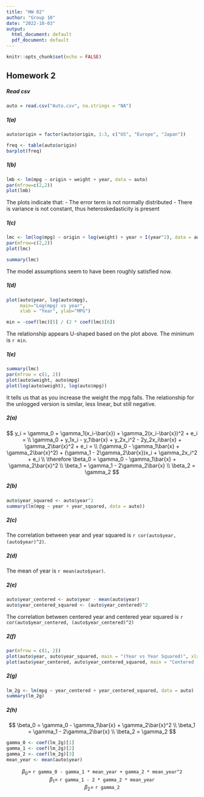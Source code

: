 ```yaml
---
title: "HW 02"
author: "Group 10"
date: "2022-10-03"
output:
  html_document: default
  pdf_document: default
---
```


```r
knitr::opts_chunk$set(echo = FALSE)
```

## Homework 2

##### Read csv
```r
auto = read.csv("Auto.csv", na.strings = "NA")
```

##### 1(a)
```r
auto$origin = factor(auto$origin, 1:3, c("US", "Europe", "Japan"))

freq <- table(auto$origin)
barplot(freq)
```

##### 1(b)
```r
lmb <- lm(mpg ~ origin + weight + year, data = auto)
par(mfrow=c(2,2))
plot(lmb)
```


The plots indicate that:
- The error term is not normally distributed
- There is variance is not constant, thus heteroskedasticity is present

##### 1(c)
```r
lmc <- lm(log(mpg) ~ origin + log(weight) + year + I(year^2), data = auto)
par(mfrow=c(2,2))
plot(lmc)
```

```r
summary(lmc)
```

The model assumptions seem to have been roughly satisfied now.

##### 1(d)
```r
plot(auto$year, log(auto$mpg), 
     main="Log(mpg) vs year", 
     xlab = "Year", ylab="MPG")

min = -coef(lmc)[5] / (2 * coef(lmc)[6])
```

The relationship appears U-shaped based on the plot above. The minimum is `r min`.

##### 1(e)
```r
summary(lmc)
par(mfrow = c(1, 2))
plot(auto$weight, auto$mpg)
plot(log(auto$weight), log(auto$mpg))
```

It tells us that as you increase the weight the mpg falls. The relationship for the unlogged version is similar, less linear, but still negative.

##### 2(a)
$$
y_i = \gamma_0 + \gamma_1(x_i-\bar{x}) + \gamma_2(x_i-\bar{x})^2 + e_i = 
\\
\gamma_0 + y_1x_i - y_1\bar{x} + y_2x_i^2 - 2y_2x_i\bar{x} + \gamma_2\bar{x}^2 + e_i = 
\\
(\gamma_0 - \gamma_1\bar{x} + \gamma_2\bar{x}^2) + (\gamma_1 - 2\gamma_2\bar{x})x_i + \gamma_2x_i^2 + e_i 
\\
\therefore \beta_0 = \gamma_0 - \gamma_1\bar{x} + \gamma_2\bar{x}^2
\\
\beta_1 = \gamma_1 - 2\gamma_2\bar{x}
\\
\beta_2 = \gamma_2
$$

##### 2(b)
```r
auto$year_squared <- auto$year^2
summary(lm(mpg ~ year + year_squared, data = auto))
```

##### 2(c)
The correlation between year and year squared is `r cor(auto$year, (auto$year)^2)`.

##### 2(d)
The mean of year is `r mean(auto$year)`.

##### 2(e)
```r
auto$year_centered <- auto$year - mean(auto$year)
auto$year_centered_squared <- (auto$year_centered)^2
```

The correlation between centered year and centered year squared is `r cor(auto$year_centered, (auto$year_centered)^2)`

##### 2(f)
```r
par(mfrow = c(1, 2))
plot(auto$year, auto$year_squared, main = "(Year vs Year Squared)", xlab = "Year", ylab = "Year Squared")
plot(auto$year_centered, auto$year_centered_squared, main = "Centered (Year vs Year Squared)", xlab = "Centered Year", ylab = "Centered Year Squared")
```

##### 2(g)
```r
lm_2g <- lm(mpg ~ year_centered + year_centered_squared, data = auto)
summary(lm_2g)
```

##### 2(h)

$$
\beta_0 = \gamma_0 - \gamma_1\bar{x} + \gamma_2\bar{x}^2
\\
\beta_1 = \gamma_1 - 2\gamma_2\bar{x}
\\
\beta_2 = \gamma_2
$$
```r
gamma_0 <- coef(lm_2g)[1]
gamma_1 <- coef(lm_2g)[2]
gamma_2 <- coef(lm_2g)[3]
mean_year <- mean(auto$year)
```

<center>$\beta_0 =$ `r gamma_0 - gamma_1 * mean_year + gamma_2 * mean_year^2`<br /></center>
<center>$\beta_1 =$ `r gamma_1 - 2 * gamma_2 * mean_year`<br /></center>
<center>$\beta_2 =$ `r gamma_2`<br /></center>